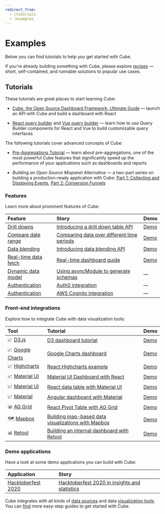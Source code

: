 ```yaml
---
redirect_from:
  - /tutorials
  - /examples
---
```


# Examples
Below you can find tutorials to help you get started with Cube.

If you're already building something with Cube, please explore
[recipes](/recipes) — short, self-contained, and runnable solutions to popular
use cases.

## Tutorials

These tutorials are great places to start learning Cube:

- [Cube, the Open Source Dashboard Framework: Ultimate Guide](https://cube.dev/blog/cubejs-open-source-dashboard-framework-ultimate-guide)
  — launch an API with Cube and build a dashboard with React

- [React query builder](https://cube.dev/blog/react-query-builder-with-cubejs)
  and [Vue query builder](https://cube.dev/blog/vue-query-builder-with-cubejs/)
  — learn how to use Query Builder components for React and Vue to build
  customizable query interfaces

The following tutorials cover advanced concepts of Cube:

- [Pre-Aggregations Tutorial](https://cube.dev/blog/high-performance-data-analytics-with-cubejs-pre-aggregations/)
  — learn about pre-aggregations, one of the most powerful Cube features that
  significantly speed up the performance of your applications such as dashboards
  and reports

- _Building an Open Source Mixpanel Alternative_ — a two-part series on building
  a production-ready application with Cube:
  [Part 1: Collecting and Displaying Events](https://cube.dev/blog/building-an-open-source-mixpanel-alternative-1),
  [Part 2: Conversion Funnels](https://cube.dev/blog/building-open-source-mixpanel-alternative-2/)

###  Features

Learn more about prominent features of Cube:

| Feature                                                                                 | Story                                                                                                             | Demo                                              |
| :-------------------------------------------------------------------------------------- | :---------------------------------------------------------------------------------------------------------------- | :------------------------------------------------ |
| [Drill downs](https://cube.dev/docs/schema/fundamentals/additional-concepts#drilldowns) | [Introducing a drill down table API](https://cube.dev/blog/introducing-a-drill-down-table-api-in-cubejs/)         | [Demo](https://drill-downs-demo.cube.dev)         |
| [Compare date range](https://cube.dev/docs/query-format#time-dimensions-format)         | [Comparing data over different time periods](https://cube.dev/blog/comparing-data-over-different-time-periods/)   | [Demo](https://compare-date-range-demo.cube.dev)  |
| [Data blending](https://cube.dev/docs/recipes/data-blending)                            | [Introducing data blending API](https://cube.dev/blog/introducing-data-blending-api/)                             | [Demo](https://data-blending-demo.cube.dev)       |
| [Real-time data fetch](https://cube.dev/docs/real-time-data-fetch)                      | [Real-time dashboard guide](https://real-time-dashboard.cube.dev)                                                 | [Demo](https://real-time-dashboard-demo.cube.dev) |
| [Dynamic data model](https://cube.dev/docs/dynamic-schema-creation)                     | [Using asyncModule to generate schemas](https://github.com/cube-js/cube/tree/master/examples/async-module-simple) | —                                                 |
| [Authentication](https://cube.dev/docs/security#using-json-web-key-sets-jwks)           | [Auth0 integration](https://github.com/cube-js/cube/tree/master/examples/auth0)                                   | —                                                 |
| [Authentication](https://cube.dev/docs/security#using-json-web-key-sets-jwks)           | [AWS Cognito integration](https://github.com/cube-js/cube/tree/master/examples/cognito)                           | —                                                 |

###  Front-end integrations

Explore how to integrate Cube with data visualization tools:

| Tool                                                                   | Tutorial                                                                                                                 | Demo                                                                                    |
| :--------------------------------------------------------------------- | :----------------------------------------------------------------------------------------------------------------------- | :-------------------------------------------------------------------------------------- |
| 📈 [D3.js](https://awesome.cube.dev/tools/d3)                          | [D3 dashboard tutorial](https://d3-dashboard.cube.dev)                                                                   | [Demo](https://d3-dashboard-demo.cube.dev)                                              |
| 📈 [Google Charts](https://awesome.cube.dev/tools/google-charts)       | [Google Charts dashboard](https://cube.dev/blog/google-charts-dashboard)                                                 | [Demo](https://google-charts-dashboard-demo.cube.dev)                                   |
| 📈 [Highcharts](https://awesome.cube.dev/tools/highcharts)             | [React Highcharts example](https://cube.dev/blog/react-highcharts-example/)                                              | [Demo](https://highcharts-demo.cube.dev)                                                |
| 📈 [Material UI](https://awesome.cube.dev/tools/material-ui-data-grid) | [Material UI Dashboard with React](https://material-ui-dashboard.cube.dev)                                               | [Demo](https://material-ui-dashboard-demo.cube.dev)                                     |
| 📈 [Material UI](https://awesome.cube.dev/tools/material-ui-data-grid) | [React data table with Material UI](https://dev.to/cubejs/react-data-table-with-material-ui-and-a-spark-of-joy-50o1)     | [Demo](https://react-data-table-demo.cube.dev)                                          |
| 📈 [Material](https://material.io)                                     | [Angular dashboard with Material](https://angular-dashboard.cube.dev)                                                    | [Demo](https://angular-dashboard-demo.cube.dev)                                         |
| 📊 [AG Grid](https://awesome.cube.dev/tools/ag-grid)                   | [React Pivot Table with AG Grid](https://react-pivot-table.cube.dev)                                                     | [Demo](https://react-pivot-table-demo.cube.dev)                                         |
| 🗺 [Mapbox](https://awesome.cube.dev/tools/mapbox-gl)                   | [Building map-based data visualizations with Mapbox](https://mapbox-guide.cube.dev)                                      | [Demo](https://mapbox-demo.cube.dev)                                                    |
| 📊 [Retool](https://retool.com/)                                       | [Building an internal dashboard with Retool](https://cube.dev/blog/building-an-internal-dashboard-with-retool-and-cube/) | [Demo](https://cubedev.retool.com/embedded/public/945c174d-566e-42f6-b33c-73052847e483) |

###  Demo applications

Have a look at some demo applications you can build with Cube:

| Application                                          | Story                                                                                                                          |
| :--------------------------------------------------- | :----------------------------------------------------------------------------------------------------------------------------- |
| [Hacktoberfest 2020](https://hacktoberfest.cube.dev) | [Hacktoberfest 2020 in insights and statistics](https://dev.to/igorlukanin/hacktoberfest-2020-in-insights-and-statistics-3m57) |

Cube integrates with all kinds of
[data sources](https://cube.dev/docs/config/databases) and data
[visualization tools](https://cube.dev/docs/config/downstream). You can
[find](https://cube.dev/for) more easy-step guides to get started with Cube.

